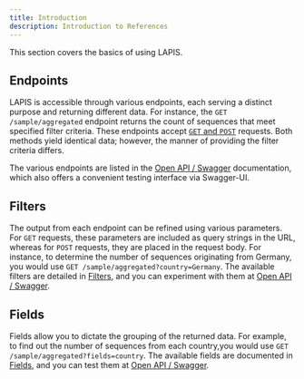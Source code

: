 ```yaml
---
title: Introduction
description: Introduction to References
---
```


This section covers the basics of using LAPIS.

## Endpoints

LAPIS is accessible through various endpoints, each serving a distinct purpose and returning different data.
For instance, the `GET /sample/aggregated` endpoint returns the count of sequences that meet specified filter criteria.
These endpoints accept [`GET` and `POST`](/concepts/request-methods) requests.
Both methods yield identical data; however, the manner of providing the filter criteria differs.

The various endpoints are listed in the [Open API / Swagger](/references/open-api-definition/) documentation,
which also offers a convenient testing interface via Swagger-UI.

## Filters

The output from each endpoint can be refined using various parameters.
For `GET` requests, these parameters are included as query strings in the URL,
whereas for `POST` requests, they are placed in the request body.
For instance, to determine the number of sequences originating from Germany,
you would use `GET /sample/aggregated?country=Germany`.
The available filters are detailed in [Filters](/references/filters/),
and you can experiment with them at [Open API / Swagger](/references/open-api-definition/).

## Fields

Fields allow you to dictate the grouping of the returned data.
For example, to find out the number of sequences from each country,you would use `GET /sample/aggregated?fields=country`.
The available fields are documented in [Fields](/references/fields/),
and you can test them at [Open API / Swagger](/references/open-api-definition/).
